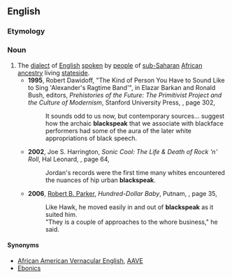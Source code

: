 ==English==

===Etymology===
{{suffix|black|speak|lang=en}}

===Noun===
{{en-noun|-|head=[[black]][[speak]]}}
# The [[dialect]] of [[English]] [[spoken]] by [[people]] of [[sub-Saharan]] [[African]] [[ancestry]] living [[stateside]].
#* '''1995''', Robert Dawidoff, "The Kind of Person You Have to Sound Like to Sing 'Alexander's Ragtime Band'", in Elazar Barkan and Ronald Bush, editors, ''Prehistories of the Future: The Primitivist Project and the Culture of Modernism'', Stanford University Press, {{ISBN|0804724865}}, page 302,
#*: It sounds odd to us now, but contemporary sources... suggest how the archaic '''blackspeak''' that we associate with blackface performers had some of the aura of the later white appropriations of black speech.
#* '''2002''', Joe S. Harrington, ''Sonic Cool: The Life & Death of Rock 'n' Roll'', Hal Leonard, {{ISBN|0634028618}}, page 64,
#*: Jordan's records were the first time many whites encountered the nuances of hip urban '''blackspeak'''.
#* '''2006''', [[w:Robert B. Parker|Robert B. Parker]], ''Hundred-Dollar Baby'', Putnam, {{ISBN|0399153764}}, page 35,
#*: Like Hawk, he moved easily in and out of '''blackspeak''' as it suited him.
#*: "They is a couple of approaches to the whore business," he said.

====Synonyms====
* [[African American Vernacular English]], [[AAVE]]
* [[Ebonics]]